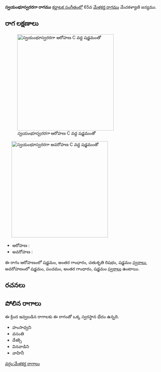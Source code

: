 {{Infobox ragam
	| name          	= స్వయంభూస్వరరగా
	| synonym	    	= 
	| mela          	= 
	| chakra        	= 
	| janaka        	= 
	| type          	= no_category
	| arohanam      	= {{svaraC|S|G3|R2|S'}} 
	| avarohanam    	= {{svaraC|S'|P|G3|S}}
	| jeeva         	=
	| chhaya        	=
	| nyasa         	=
	| vishesha      	= 
	| equivalent  		= 
}}
{{కర్ణాటక సంగీత రాగాలు}}
'''స్వయంభూస్వరరగా రాగము''' [[కర్ణాటక సంగీతం]]లో 65వ [[మేళకర్త రాగము]] మేచకళ్యాణి జన్యము. 


==రాగ లక్షణాలు==
[[Image:svayambhusvararaga_ar_kb2wiki.png|thumb|right|316px|''స్వయంభూస్వరరగా'' ఆరోహణ C వద్ద షడ్జమంతో]]
	[[Image:svayambhusvararaga_av_kb2wiki.png|thumb|right|316px|''స్వయంభూస్వరరగా'' అవరోహణ C వద్ద షడ్జమంతో]]

* ఆరోహణ : {{svaraC|S|G3|R2|S'}} 
* అవరోహణ : {{svaraC|S'|P|G3|S}}

ఈ రాగం ఆరోహణంలో షడ్జమం, అంతర గాంధారం, చతుశృతి రిషభం, షడ్జమం [[స్వరాలు]], అవరోహణంలో షడ్జమం, పంచమం, అంతర గాంధారం, షడ్జమం [[స్వరాలు]] ఉంటాయి.

==రచనలు==



==పోలిన రాగాలు==
ఈ క్రింద ఇవ్వబడిన రాగాలకు ఈ రాగంతో ఒక్క స్వరస్థాన భేదం ఉన్నది.
* హంసాధ్వని
* వసంతి
* దేశక్సి
*  వినవాడిని
* వాహినీ



[[వర్గం:మేళకర్త రాగాలు]]